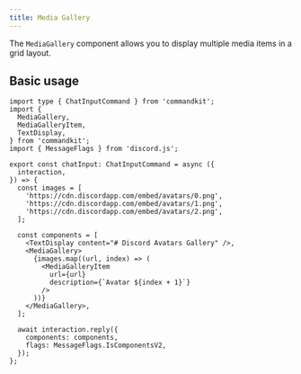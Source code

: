 ```yaml
---
title: Media Gallery
---
```


The `MediaGallery` component allows you to display multiple media
items in a grid layout.

## Basic usage

```tsx title="src/app/commands/gallery-example.tsx"
import type { ChatInputCommand } from 'commandkit';
import {
  MediaGallery,
  MediaGalleryItem,
  TextDisplay,
} from 'commandkit';
import { MessageFlags } from 'discord.js';

export const chatInput: ChatInputCommand = async ({
  interaction,
}) => {
  const images = [
    'https://cdn.discordapp.com/embed/avatars/0.png',
    'https://cdn.discordapp.com/embed/avatars/1.png',
    'https://cdn.discordapp.com/embed/avatars/2.png',
  ];

  const components = [
    <TextDisplay content="# Discord Avatars Gallery" />,
    <MediaGallery>
      {images.map((url, index) => (
        <MediaGalleryItem
          url={url}
          description={`Avatar ${index + 1}`}
        />
      ))}
    </MediaGallery>,
  ];

  await interaction.reply({
    components: components,
    flags: MessageFlags.IsComponentsV2,
  });
};
```
